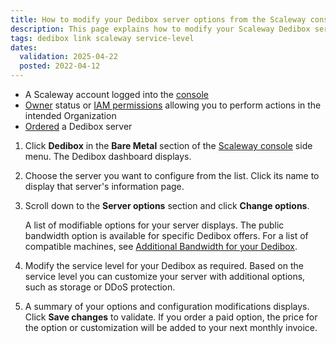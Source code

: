 ```yaml
---
title: How to modify your Dedibox server options from the Scaleway console
description: This page explains how to modify your Scaleway Dedibox server options
tags: dedibox link scaleway service-level
dates:
  validation: 2025-04-22
  posted: 2022-04-12
---
```




<DediboxScalewayMigration />

<Requirements />

- A Scaleway account logged into the [console](https://console.scaleway.com)
- [Owner](/iam/concepts/#owner) status or [IAM permissions](/iam/concepts/#permission) allowing you to perform actions in the intended Organization
- [Ordered](/dedibox-scaleway/how-to/order-dedibox/) a Dedibox server

1. Click **Dedibox** in the **Bare Metal** section of the [Scaleway console](https://console.scaleway.com) side menu. The Dedibox dashboard displays.
2. Choose the server you want to configure from the list. Click its name to display that server's information page.
3. Scroll down to the **Server options** section and click **Change options**.

    A list of modifiable options for your server displays.
    <Message type="tip">
      The public bandwidth option is available for specific Dedibox offers. For a list of compatible machines, see [Additional Bandwidth for your Dedibox](https://www.scaleway.com/en/dedibox/network/bandwidth/).
    </Message>
4. Modify the service level for your Dedibox as required. Based on the service level you can customize your server with additional options, such as storage or DDoS protection.
    <Lightbox image={image} alt="" />
5. A summary of your options and configuration modifications displays. Click **Save changes** to validate.
    <Message type="important">
      If you order a paid option, the price for the option or customization will be added to your next monthly invoice.
    </Message>